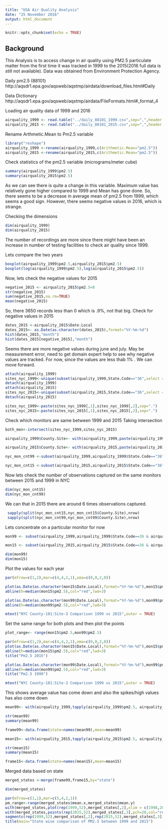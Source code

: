 ```yaml
---
title: "USA Air Quality Analysis"
date: "25 November 2016"
output: html_document
---
```


```r
knitr::opts_chunk$set(echo = TRUE)
```

## Background

This Analysis is to access change in air quality using PM2.5 particulate matter from the first time it was tracked in 1999 to the 2015(2016 full data is still not available). Data was obtained from Environment Protection Agency.

Daily pm2.5 (88101)
http://aqsdr1.epa.gov/aqsweb/aqstmp/airdata/download_files.html#Daily

Data Dictionary 
http://aqsdr1.epa.gov/aqsweb/aqstmp/airdata/FileFormats.html#_format_4


Loading air quality data of 1999 and 2016 

```r
airquality_1999 <- read.table("../daily_88101_1999.csv",sep=",",header = TRUE,stringsAsFactors = FALSE)
airquality_2015 <- read.table("../daily_88101_2015.csv",sep=",",header = TRUE,stringsAsFactors = FALSE)
```

Rename Arthmetic.Mean to Pm2.5 variable 
```r
library("reshape")
airquality_1999 <-rename(airquality_1999,c(Arithmetic.Mean="pm2.5"))
airquality_2015 <-rename(airquality_2015,c(Arithmetic.Mean="pm2.5"))
```

Check statistics of the pm2.5 variable (micrograms/meter cube)
```r
summary(airquality_1999$pm2.5)
summary(airquality_2015$pm2.5)
```

As we can see there is quite a change in this variable. Maximum value has relatively gone higher compared to 1999 and Mean has gone done. So, there seems to be a decrease in average mean of pm2.5 from 1999, which seems a good sign. However, there seems negative values in 2016, which is strange.

Checking the dimensions
```r
dim(airquality_1999)
dim(airquality_2015)
```

The number of recordings are more since there might have been an increase in number of testing facilities to check air quality since 1999.

Lets compare the two years 
```r
boxplot(airquality_1999$pm2.5,airquality_2015$pm2.5)
boxplot(log(airquality_1999$pm2.5),log(airquality_2015$pm2.5))
```

Now, lets check the negative values for 2015
```r
negative_2015 <- airquality_2015$pm2.5<0
str(negative_2015)
sum(negative_2015,na.rm=TRUE)
mean(negative_2015)

```

So, there 3650 records less than 0 which is .9%, not that big.
Check for negative values in 2015
```r
dates_2015 <-airquality_2015$Date.Local
dates_2015<- as.Date(as.character(dates_2015),format="%Y-%m-%d")
hist(dates_2015,"month")
hist(dates_2015[negative_2015],"month")
```

Seems there are more negative values during june and july. May be measurement error, need to get domain expert help to see why negative values are tracked. For now, since the values are less thab 1% . We can move forward.

```r
attach(airquality_1999)
sites_nyc_1999<-unique(subset(airquality_1999,State.Code=="36",select = c(County.Code,Site.Num)))
detach(airquality_1999)
attach(airquality_2015)
sites_nyc_2015<-unique(subset(airquality_2015,State.Code=="36",select = c(County.Code,Site.Num)))
detach(airquality_2015)

sites_nyc_1999<-paste(sites_nyc_1999[,1],sites_nyc_1999[,2],sep=".")
sites_nyc_2015<-paste(sites_nyc_2015[,1],sites_nyc_2015[,2],sep=".")
```

Check which monitors are same between 1999 and 2015
Taking intersection
```r
both_mon<-intersect(sites_nyc_1999,sites_nyc_2015)
```

```r
airquality_1999$County.Site<- with(airquality_1999,paste(airquality_1999$County.Code,airquality_1999$Site.Num,sep = "."))

airquality_2015$County.Site<- with(airquality_2015,paste(airquality_2015$County.Code,airquality_2015$Site.Num,sep = "."))

nyc_mon_cnt99 <-subset(airquality_1999,airquality_1999$State.Code=="36" & airquality_1999$County.Site %in% both_mon)

nyc_mon_cnt15 <-subset(airquality_2015,airquality_2015$State.Code=="36" & airquality_2015$County.Site %in% both_mon)

```

Now lets check the number of observations captured on the same monitors between 2015 and 1999 in NYC

```r
dim(nyc_mon_cnt15)
dim(nyc_mon_cnt99)

```

We can that in 2015 there are around 6 times observations captured.

```r
 sapply(split(nyc_mon_cnt15,nyc_mon_cnt15$County.Site),nrow)
 sapply(split(nyc_mon_cnt99,nyc_mon_cnt99$County.Site),nrow)

```

Lets concentrate on a particular monitor for now
```r
mon99 <- subset(airquality_1999,airquality_1999$State.Code==36 & airquality_1999$County.Code==101 & airquality_1999$Site.Num==3)

mon15 <- subset(airquality_2015,airquality_2015$State.Code==36 & airquality_2015$County.Code==101 & airquality_2015$Site.Num==3)

dim(mon99)
dim(mon15)
```

Plot the values for each year
```r

par(mfrow=c(1,2),mar=c(4,4,2,1),oma=c(0,0,2,0))

plot(as.Date(as.character(mon15$Date.Local),format="%Y-%m-%d"),mon15$pm2.5,xlab = "Month",ylab = "Pm2.5 value",pch=20,col=4,main = "Pm2.5 2015")
abline(h=median(mon15$pm2.5),col="red",lwd=3)

plot(as.Date(as.character(mon99$Date.Local),format="%Y-%m-%d"),mon99$pm2.5,xlab = "Month",ylab = "Pm2.5 value",pch=20,col=4,main="Pm2.5 1999")
abline(h=median(mon99$pm2.5),col="red",lwd=3)

mtext("NYC County-101:Site-3 Comparison 1999 vs 2015",outer = TRUE)


```

Set the same range for both plots and then plot the points

```r
plot_range<- range(mon15$pm2.5,mon99$pm2.5)

par(mfrow=c(1,2),mar=c(4,4,2,1),oma=c(0,0,2,0))
plot(as.Date(as.character(mon15$Date.Local),format="%Y-%m-%d"),mon15$pm2.5,xlab = "Month",ylab = "Pm2.5 value",pch=20,col=4,ylim = plot_range)
abline(h=median(mon15$pm2.5),col="red",lwd=3)
title("Pm2.5 2015")

plot(as.Date(as.character(mon99$Date.Local),format="%Y-%m-%d"),mon99$pm2.5,xlab = "Month",ylab = "Pm2.5 value",pch=20,col=4,ylim = plot_range)
abline(h=median(mon99$pm2.5),col="red",lwd=3)
title("Pm2.5 1999")

mtext("NYC County-101:Site-3 Comparison 1999 vs 2015",outer = TRUE)

```

This shows average value has come down and also the spikes/high values has also come down

```r
mean99<- with(airquality_1999,tapply(airquality_1999$pm2.5, airquality_1999$State.Code, mean))

str(mean99)
summary(mean99)

frame99<-data.frame(state=names(mean99),mean=mean99)

```

```r

mean15<- with(airquality_2015,tapply(airquality_2015$pm2.5, airquality_2015$State.Code, mean))

str(mean15)
summary(mean15)

frame15<-data.frame(state=names(mean15),mean=mean15)


```


Merged data based on state
```r

merged_states <-merge(frame99,frame15,by="state")

dim(merged_states)

par(mfrow=c(1,1),mar=c(5,4,2,1))
pm_range<-range(merged_states$mean.x,merged_states$mean.y)
with(merged_states,plot(rep(1999,52),merged_states[,2],xlim = c(1998,2016),ylim = pm_range,xlab = "year",ylab="pm2.5",pch=20,col="blue"))
with(merged_states,points(rep(2015,52),merged_states[,3],pch=20,col="red"))
segments(rep(1999,52),merged_states[,2],rep(2015,52),merged_states[,3],col = "green",lwd=0.5)
title(main="State wise comparison of PM2.5 between 1999 and 2015")


```

